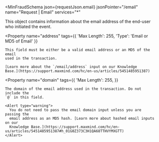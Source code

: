 
<MinFraudSchema
  json={requestJson.email}
  jsonPointer="/email"
  name="Request | Email"
  services="*"
>
  This object contains information about the email address of the end-user
  who initiated the event.

  <Property
    name="address"
    tags={{
      'Max Length': 255,
      'Type': 'Email or MD5 of Email'
    }}
  >
    This field must be either be a valid email address or an MD5 of the email
    used in the transaction.

    [Learn more about the `/email/address` input on our Knowledge
    Base.](https://support.maxmind.com/hc/en-us/articles/5451485951387)

  </Property>

  <Property
    name="domain"
    tags={{
      'Max Length': 255,
    }}
  >
    The domain of the email address used in the transaction. Do not include the
    `@` in this field.

    <Alert type="warning">
      You do not need to pass the email domain input unless you are passing the
      email address as an MD5 hash. [Learn more about hashed email inputs on our
      Knowledge Base.](https://support.maxmind.com/hc/en-us/articles/5451485951387#h_01G0Z373C3H1QA68TTHVYMXGTT)
    </Alert>

  </Property>
</MinFraudSchema>
